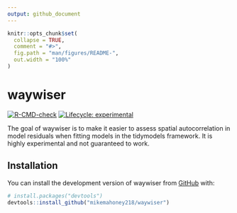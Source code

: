 ```yaml
---
output: github_document
---
```


<!-- README.md is generated from README.Rmd. Please edit that file -->

```r
knitr::opts_chunk$set(
  collapse = TRUE,
  comment = "#>",
  fig.path = "man/figures/README-",
  out.width = "100%"
)
```

# waywiser

<!-- badges: start -->
[![R-CMD-check](https://github.com/mikemahoney218/waywiser/actions/workflows/R-CMD-check.yaml/badge.svg)](https://github.com/mikemahoney218/waywiser/actions/workflows/R-CMD-check.yaml)
[![Lifecycle: experimental](https://img.shields.io/badge/lifecycle-experimental-orange.svg)](https://lifecycle.r-lib.org/articles/stages.html#experimental)
<!-- badges: end -->

The goal of waywiser is to make it easier to assess spatial autocorrelation in model residuals when fitting models in the tidymodels framework. It is highly experimental and not guaranteed to work.

## Installation

You can install the development version of waywiser from [GitHub](https://github.com/) with:

``` r
# install.packages("devtools")
devtools::install_github("mikemahoney218/waywiser")
```
